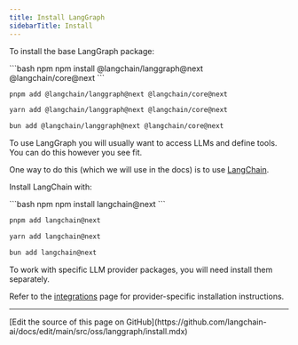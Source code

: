 ```yaml
---
title: Install LangGraph
sidebarTitle: Install
---
```




<AlphaCalloutJS />


To install the base LangGraph package:



<CodeGroup>
```bash npm
npm install @langchain/langgraph@next @langchain/core@next
```

```bash pnpm
pnpm add @langchain/langgraph@next @langchain/core@next
```

```bash yarn
yarn add @langchain/langgraph@next @langchain/core@next
```

```bash bun
bun add @langchain/langgraph@next @langchain/core@next
```
</CodeGroup>


To use LangGraph you will usually want to access LLMs and define tools.
You can do this however you see fit.

One way to do this (which we will use in the docs) is to use [LangChain](/oss/javascript/langchain/overview).

Install LangChain with:



<CodeGroup>
```bash npm
npm install langchain@next
```

```bash pnpm
pnpm add langchain@next
```

```bash yarn
yarn add langchain@next
```

```bash bun
bun add langchain@next
```
</CodeGroup>


To work with specific LLM provider packages, you will need install them separately.

Refer to the [integrations](/oss/javascript/integrations/providers/overview) page for provider-specific installation instructions.

---

<Callout icon="pen-to-square" iconType="regular">
  [Edit the source of this page on GitHub](https://github.com/langchain-ai/docs/edit/main/src/oss/langgraph/install.mdx)
</Callout>
